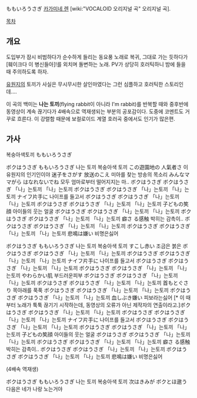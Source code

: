 ももいろうさぎ
[[카가미네 렌]] [wiki:"VOCALOID 오리지널 곡" 오리지널 곡].

[[목차]]
== 개요 ==
{{{#!html
<script type="text/javascript" src="http://ext.nicovideo.jp/thumb_watch/sm4084929?w=600&h=408"></script><noscript><a href="http://www.nicovideo.jp/watch/sm4084929">【ニコニコ動画】【鏡音レン・ACT.2】ももいろうさぎ【オリジナル】</a></noscript>
}}}

도입부가 잠시 비범하다가 순수하게 들리는 동요풍 노래로 복귀, 그대로 가는 듯하다가 [훼이크다 이 병신들아]!를 외치며 돌변하는 노래. PV가 상당히 호러틱하니 밤에 들을 때 주의하도록 하자.

[[유원지]]의 토끼가 사실은 무시무시한 살인마였다는 그런 심플하고 호러틱한 스토리인데….

이 곡의 백미는 '''나는 토끼'''(flying rabbit이 아니라 I'm rabbit)를 반복할 때와 중후반에 동영상이 계속 끊기다가 4배속으로 역재생되는 부분의 공포감이다. 도중에 코멘트도 거꾸로 흐른다. 이 강렬함 때문에 보컬로이드 계열 호러곡 중에서도 인기가 많은편.

== 가사 ==

복숭아색토끼
ももいろうさぎ

ボクはうさぎ ももいろうさぎ
나는 토끼 복숭아색 토끼
この遊園地の 人氣者さ
이 유원지의 인기인이야
迷子をさがす 放送のこえ
미아를 찾는 방송의 목소리
みんなママがら はなれないでね
모두 엄마로부터 떨어지지는 마..
ボクはうさぎ ボクはうさぎ
「나」는토끼 「나」는토끼
ボクはうさぎ ボクはうさぎ
「나」는토끼 「나」는토끼
ナイフ片手に
나이프를 들고서
ボクはうさぎ ボクはうさぎ
「나」는토끼 「나」는토끼
ボクはうさぎ ボクはうさぎ
「나」는토끼 「나」는토끼
子どもの笶顔
아이들의 웃는 얼굴
ボクはうさぎ ボクはうさぎ
「나」는토끼 「나」는토끼
ボクはうさぎ ボクはうさぎ
「나」는토끼 「나」는토끼
癖さ る感触
박히는 감촉이..
ボクはうさぎ ボクはうさぎ
「나」는토끼 「나」는토끼
ボクはうさぎ ボクはうさぎ
「나」는토끼 「나」는토끼
悲鳴は嫌い
비명은싫어


ボクはうさぎ ももいろうさぎ
나는 토끼 복숭아색 토끼
すこし赤い
조금은 붉은
ボクはうさぎ ボクはうさぎ
「나」는토끼 「나」는토끼
ボクはうさぎ ボクはうさぎ
「나」는토끼 「나」는토끼
ナイフ片手に
나이프를 들고서
ボクはうさぎ ボクはうさぎ
「나」는토끼 「나」는토끼
ボクはうさぎ ボクはうさぎ
「나」는토끼 「나」는토끼
やわらかい肌
부드러운피부
ボクはうさぎ ボクはうさぎ
「나」는토끼 「나」는토끼
ボクはうさぎ ボクはうさぎ
「나」는토끼 「나」는토끼
首もとぐさり
목아래를 푹푹
ボクはうさぎ ボクはうさぎ
「나」는토끼 「나」는토끼
ボクはうさぎ ボクはうさぎ
「나」는토끼 「나」는토끼
血しぶき嫌い
피보라는싫어
[* 이 때부터 노래가 툭툭 끊기기 시작하는데, 동영상의 오류가 아닌 제작자의 연출이라고.]ボクはうさぎ ボクはうさぎ
「나」는토끼 「나」는토끼
ボクはうさぎ ボクはうさぎ
「나」는토끼 「나」는토끼
ナイフ片手に
나이프를 들고서
ボクはうさぎ ボクはうさぎ
「나」는토끼 「나」는토끼
ボクはうさぎ ボクはうさぎ
「나」는토끼 「나」는토끼
子どもの笶顔
아이들의 웃는 얼굴
ボクはうさぎ ボクはうさぎ
「나」는토끼 「나」는토끼
ボクはうさぎ ボクはうさぎ
「나」는토끼 「나」는토끼
癖さ る感触
박히는 감촉이..
ボクはうさぎ ボクはうさぎ
「나」는토끼 「나」는토끼
ボクはうさぎ ボクはうさぎ
「나」는토끼 「나」는토끼
悲鳴は嫌い
비명은싫어

(4배속 역재생)

ボクはうさぎ ももいろうさぎ
나는 토끼 복숭아색 토끼
次はきみが ボクとほ遨う
다음은 네가 나랑 노는거야
